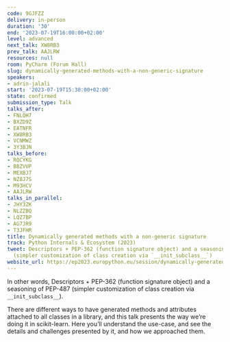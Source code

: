 ```yaml
---
code: 9GJFZZ
delivery: in-person
duration: '30'
end: '2023-07-19T16:00:00+02:00'
level: advanced
next_talk: XW8RB3
prev_talk: AAJLRW
resources: null
room: PyCharm (Forum Hall)
slug: dynamically-generated-methods-with-a-non-generic-signature
speakers:
- adrin-jalali
start: '2023-07-19T15:30:00+02:00'
state: confirmed
submission_type: Talk
talks_after:
- FNLQH7
- BXZD9Z
- EATNFR
- XW8RB3
- VCNMWZ
- 3Y3BJN
talks_before:
- RQCYKG
- BBZVUP
- MEXBJ7
- NZ8J7S
- M93HCV
- AAJLRW
talks_in_parallel:
- JHY3ZK
- NLZZBQ
- LQZ7BP
- AG7JR9
- T3JFHR
title: Dynamically generated methods with a non-generic signature
track: Python Internals & Ecosystem (2023)
tweet: Descriptors + PEP-362 (function signature object) and a seasoning of PEP-487
  (simpler customization of class creation via `__init_subclass__`)
website_url: https://ep2023.europython.eu/session/dynamically-generated-methods-with-a-non-generic-signature
---
```


In other words, Descriptors + PEP-362 (function signature object) and a seasoning of PEP-487 (simpler customization of class creation via `__init_subclass__`).

There are different ways to have generated methods and attributes attached to all classes in a library, and this talk presents the way we’re doing it in scikit-learn. Here you’ll understand the use-case, and see the details and challenges presented by it, and how we approached them.
